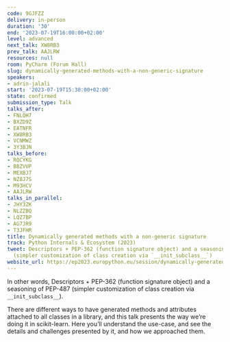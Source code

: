 ```yaml
---
code: 9GJFZZ
delivery: in-person
duration: '30'
end: '2023-07-19T16:00:00+02:00'
level: advanced
next_talk: XW8RB3
prev_talk: AAJLRW
resources: null
room: PyCharm (Forum Hall)
slug: dynamically-generated-methods-with-a-non-generic-signature
speakers:
- adrin-jalali
start: '2023-07-19T15:30:00+02:00'
state: confirmed
submission_type: Talk
talks_after:
- FNLQH7
- BXZD9Z
- EATNFR
- XW8RB3
- VCNMWZ
- 3Y3BJN
talks_before:
- RQCYKG
- BBZVUP
- MEXBJ7
- NZ8J7S
- M93HCV
- AAJLRW
talks_in_parallel:
- JHY3ZK
- NLZZBQ
- LQZ7BP
- AG7JR9
- T3JFHR
title: Dynamically generated methods with a non-generic signature
track: Python Internals & Ecosystem (2023)
tweet: Descriptors + PEP-362 (function signature object) and a seasoning of PEP-487
  (simpler customization of class creation via `__init_subclass__`)
website_url: https://ep2023.europython.eu/session/dynamically-generated-methods-with-a-non-generic-signature
---
```


In other words, Descriptors + PEP-362 (function signature object) and a seasoning of PEP-487 (simpler customization of class creation via `__init_subclass__`).

There are different ways to have generated methods and attributes attached to all classes in a library, and this talk presents the way we’re doing it in scikit-learn. Here you’ll understand the use-case, and see the details and challenges presented by it, and how we approached them.
